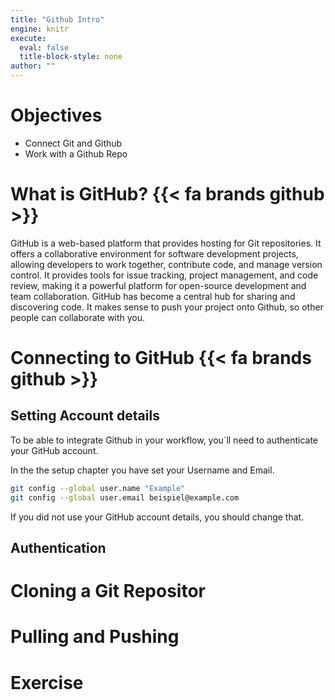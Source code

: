 ```yaml
---
title: "Github Intro"
engine: knitr
execute:
  eval: false
  title-block-style: none
author: ""
---
```


# Objectives

-   Connect Git and Github
-   Work with a Github Repo

# What is GitHub? {{< fa brands github >}}
GitHub is a web-based platform that provides hosting for Git repositories. 
It offers a collaborative environment for software development projects, allowing developers to work together, contribute code, and manage version control. 
It provides tools for issue tracking, project management, and code review, making it a powerful platform for open-source development and team collaboration.
GitHub has become a central hub for sharing and discovering code.
It makes sense to push your project onto Github, so other people can collaborate with you.

# Connecting to GitHub {{< fa brands github >}}
## Setting Account details
To be able to integrate Github in your workflow, you´ll need to authenticate your GitHub account. 

In the the setup chapter you have set your Username and Email.
```bash

git config --global user.name "Example"
git config --global user.email beispiel@example.com

```

If you did not use your GitHub account details, you should change that.

## Authentication


# Cloning a Git Repositor


# Pulling and Pushing


# Exercise



